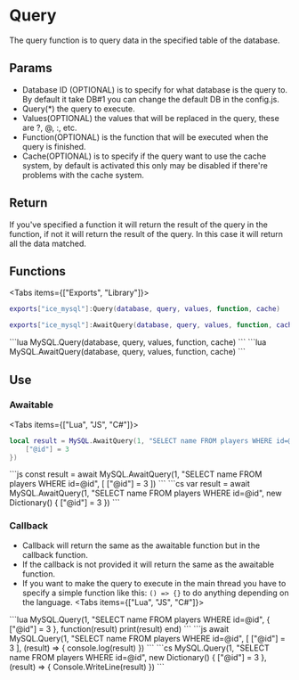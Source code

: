 
# Query
The query function is to query data in the specified table of the database.

## Params
- Database ID (OPTIONAL) is to specify for what database is the query to. By default it take DB#1 you can change the default DB in the config.js.
- Query(*) the query to execute.
- Values(OPTIONAL) the values that will be replaced in the query, these are ?, @, :, etc.
- Function(OPTIONAL) is the function that will be executed when the query is finished.
- Cache(OPTIONAL) is to specify if the query want to use the cache system, by default is activated this only may be disabled if there're problems with the cache system.

## Return
If you've specified a function it will return the result of the query in the function, if not it will return the result of the query.
In this case it will return all the data matched.

## Functions
<Tabs items={["Exports", "Library"]}>
<Tab>
```lua
exports["ice_mysql"]:Query(database, query, values, function, cache)
```
```lua
exports["ice_mysql"]:AwaitQuery(database, query, values, function, cache)
```
</Tab>
<Tab>
```lua
MySQL.Query(database, query, values, function, cache)
```
```lua
MySQL.AwaitQuery(database, query, values, function, cache)
```
</Tab>
</Tabs>

## Use
### Awaitable
<Tabs items={["Lua", "JS", "C#"]}>
<Tab>
```lua
local result = MySQL.AwaitQuery(1, "SELECT name FROM players WHERE id=@id", {
    ["@id"] = 3
})
```
</Tab>
<Tab>
```js
const result = await MySQL.AwaitQuery(1, "SELECT name FROM players WHERE id=@id", [
    ["@id"] = 3
])
```
</Tab>
<Tab>
```cs
var result = await MySQL.AwaitQuery(1, "SELECT name FROM players WHERE id=@id", new Dictionary<string, object>() {
    ["@id"] = 3
})
```
</Tab>
</Tabs>

### Callback
- Callback will return the same as the awaitable function but in the callback function.
- If the callback is not provided it will return the same as the awaitable function.
- If you want to make the query to execute in the main thread you have to specify a simple function like this: `() => {}` to do anything depending on the language.
<Tabs items={["Lua", "JS", "C#"]}>
<Tab>
```lua
MySQL.Query(1, "SELECT name FROM players WHERE id=@id", {
    ["@id"] = 3
}, function(result)
    print(result)
end)
```
</Tab>
<Tab>
```js
await MySQL.Query(1, "SELECT name FROM players WHERE id=@id", [
    ["@id"] = 3
], (result) => {
    console.log(result)
})
```
</Tab>
<Tab>
```cs
MySQL.Query(1, "SELECT name FROM players WHERE id=@id", new Dictionary<string, object>() {
    ["@id"] = 3
}, (result) => {
    Console.WriteLine(result)
})
```
</Tab>
</Tabs>